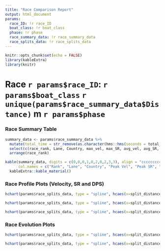 ```yaml
---
title: "Race Comparison Report"
output: html_document
params:
  race_ID: !r race_ID
  boat_class: !r boat_class
  phase: !r phase
  race_summary_data: !r race_summary_data
  race_splits_data: !r race_splits_data
---
```


```r
knitr::opts_chunk$set(echo = FALSE)
library(kableExtra)
library(knitr)
```

# Race `r params$race_ID`: `r params$boat_class` `r unique(params$race_summary_data$Distance)`\ m `r params$phase`

### Race Summary Table

```r
summary_data <- params$race_summary_data %>% 
  mutate(total_time = str_remove(as.character(hms::hms(seconds = total_time_sec)), "^00:")) %>%
  select(c(race_rank, Lane, Country, max_vel, max_SR, avg_vel, avg_SR, avg_DPS, total_time, diff_to_winner_sec)) %>% 
  arrange(race_rank)

kable(summary_data, digits = c(0,0,0,1,0,2,0,2,3,3), align = "ccccccccc", format = "html",
      col.names = c("Rank", "Lane", "Country", "Peak Vel", "Peak SR", "Avg Vel", "Avg SR", "Avg DPS", "Time", "Diff. (sec)")) %>% 
  kableExtra::kable_material()
```


### Race Profile Plots (Velocity, SR and DPS)

```r
hchart(params$race_splits_data, type = "spline", hcaes(x=split_distance, y = split_velocity, group = Country))

hchart(params$race_splits_data, type = "spline", hcaes(x=split_distance, y = split_SR, group = Country))

hchart(params$race_splits_data, type = "spline", hcaes(x=split_distance, y = split_DPS, group = Country))
```


### Race Evolution Plots

```r
hchart(params$race_splits_data, type = "spline", hcaes(x=split_distance, y = position_to_leader_sec, group = Country))

hchart(params$race_splits_data, type = "spline", hcaes(x=split_distance, y = position_to_leader_meters, group = Country))
```
